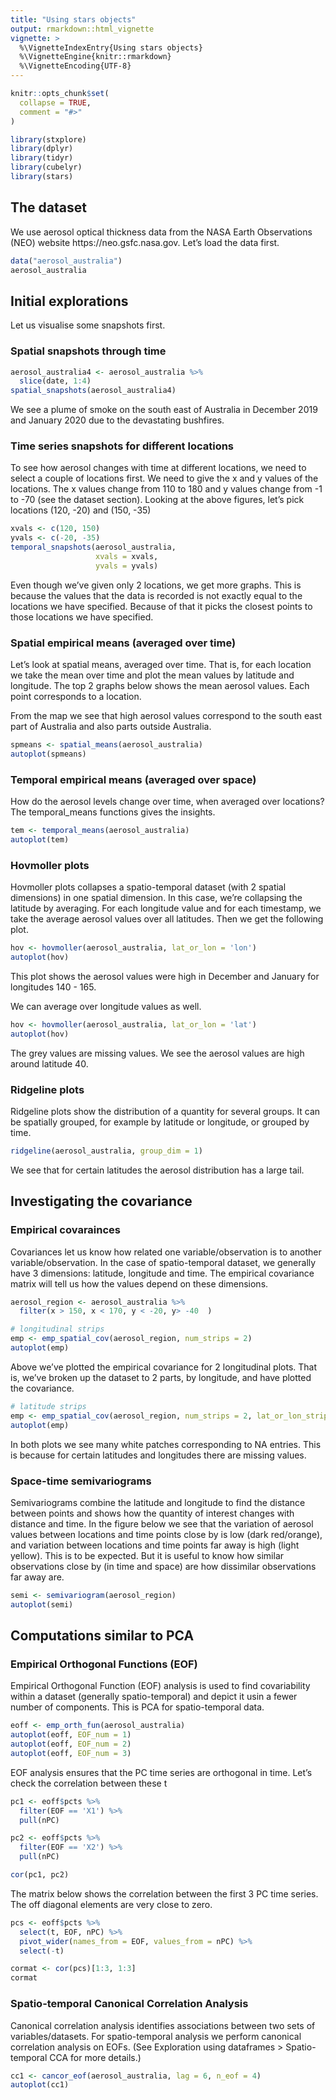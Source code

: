 ```yaml
---
title: "Using stars objects"
output: rmarkdown::html_vignette
vignette: >
  %\VignetteIndexEntry{Using stars objects}
  %\VignetteEngine{knitr::rmarkdown}
  %\VignetteEncoding{UTF-8}
---
```


```r
knitr::opts_chunk$set(
  collapse = TRUE,
  comment = "#>"
)
```

```r
library(stxplore)
library(dplyr)
library(tidyr)
library(cubelyr)
library(stars)
```

## The dataset 
We use aerosol optical thickness data from the NASA Earth Observations (NEO) website https://neo.gsfc.nasa.gov.  Let's load the data first. 

```r
data("aerosol_australia")
aerosol_australia
```


## Initial explorations

Let us visualise some snapshots first. 


### Spatial snapshots through time

```r
aerosol_australia4 <- aerosol_australia %>% 
  slice(date, 1:4)
spatial_snapshots(aerosol_australia4)
```

We see a plume of smoke on the south east of Australia in December 2019 and January 2020 due to the devastating bushfires. 


### Time series snapshots for different locations

To see how aerosol changes with time at different locations, we need to select a couple of locations first. We need to give the x and y values of the locations. The x values change from 110 to 180 and y values change from -1 to -70 (see the dataset section).  Looking at the above figures, let's pick locations (120, -20) and (150, -35)

```r
xvals <- c(120, 150)
yvals <- c(-20, -35)
temporal_snapshots(aerosol_australia,
                   xvals = xvals,
                   yvals = yvals)

```

Even though we've given only 2 locations, we get more graphs. This is because the values that the data is recorded is not exactly equal to the locations we have specified. Because of that it picks the closest points to those locations we have specified. 


### Spatial empirical means (averaged over time)

Let's look at spatial means, averaged over time. That is, for each location we take the mean over time and plot the mean values by latitude and longitude. The top 2 graphs below shows the mean aerosol values. Each point corresponds to a location. 

From the map we see that high aerosol values correspond to the south east part of Australia and also parts outside Australia.   


```r
spmeans <- spatial_means(aerosol_australia)
autoplot(spmeans)


```

### Temporal empirical means (averaged over space)

How do the aerosol levels change over time, when averaged over locations? The temporal_means functions gives the insights. 

```r
tem <- temporal_means(aerosol_australia)
autoplot(tem)
```


### Hovmoller plots

Hovmoller plots collapses a spatio-temporal dataset (with 2 spatial dimensions) in one spatial dimension. In this case, we're collapsing the latitude by averaging. For each longitude value and for each timestamp, we take the average aerosol values over all latitudes. Then we get the following plot. 

```r
hov <- hovmoller(aerosol_australia, lat_or_lon = 'lon')
autoplot(hov)
```


This plot shows the aerosol values were high in December and January for longitudes 140 - 165.  

We can average over longitude values as well. 

```r
hov <- hovmoller(aerosol_australia, lat_or_lon = 'lat')
autoplot(hov)
```

The grey values are missing values.  We see the aerosol values are high around latitude 40. 

### Ridgeline plots

Ridgeline plots show the distribution of a quantity for several groups. It can be spatially grouped, for example by latitude or longitude, or grouped by time. 

```r
ridgeline(aerosol_australia, group_dim = 1)

```

We see that for certain latitudes the aerosol distribution has a large tail.


## Investigating the covariance 

### Empirical covarainces

Covariances let us know how related one variable/observation is to another variable/observation. In the case of spatio-temporal dataset, we generally have 3 dimensions: latitude, longitude and time. The empirical covariance matrix will tell us how 
the values depend on these dimensions. 

```r
aerosol_region <- aerosol_australia %>%
  filter(x > 150, x < 170, y < -20, y> -40  )

# longitudinal strips
emp <- emp_spatial_cov(aerosol_region, num_strips = 2)
autoplot(emp)
```

Above we've plotted the empirical covariance for 2 longitudinal plots. That is, we've broken up the dataset to 2 parts, by longitude, and have plotted the covariance. 

```r
# latitude strips
emp <- emp_spatial_cov(aerosol_region, num_strips = 2, lat_or_lon_strips = 'lat')
autoplot(emp)
```

In both plots we see many white patches corresponding to NA entries. This is because for certain latitudes and longitudes there are missing values. 


### Space-time semivariograms

Semivariograms combine the latitude and longitude to find the distance between points and shows how the quantity of interest changes with distance and time. In the figure below we see that the variation of aerosol values between locations and time points close by is low (dark red/orange), and variation between locations and time points far away is high (light yellow). This is to be expected. But it is useful to know how similar observations close by (in time and space) are how dissimilar observations far away are. 


```r
semi <- semivariogram(aerosol_region)
autoplot(semi)
```


## Computations similar to PCA

### Empirical Orthogonal Functions (EOF)

Empirical Orthogonal Function (EOF) analysis is used to find covariability within a dataset (generally spatio-temporal) and depict it usin a fewer number of components. This is PCA for spatio-temporal data. 

```r

eoff <- emp_orth_fun(aerosol_australia)
autoplot(eoff, EOF_num = 1)
autoplot(eoff, EOF_num = 2)
autoplot(eoff, EOF_num = 3)
```

EOF analysis ensures that the PC time series are orthogonal in time. Let's check the correlation between these t

```r
pc1 <- eoff$pcts %>%
  filter(EOF == 'X1') %>%
  pull(nPC)

pc2 <- eoff$pcts %>%
  filter(EOF == 'X2') %>%
  pull(nPC)

cor(pc1, pc2)
```

The matrix below shows the correlation between the first 3 PC time series. The off diagonal elements are very close to zero.   

```r
pcs <- eoff$pcts %>% 
  select(t, EOF, nPC) %>% 
  pivot_wider(names_from = EOF, values_from = nPC) %>%
  select(-t)

cormat <- cor(pcs)[1:3, 1:3]
cormat
```


### Spatio-temporal Canonical Correlation Analysis

Canonical correlation analysis identifies associations between two sets of variables/datasets. For spatio-temporal analysis we perform canonical correlation analysis on EOFs. (See Exploration using dataframes > Spatio-temporal CCA for more details.)   

```r
cc1 <- cancor_eof(aerosol_australia, lag = 6, n_eof = 4)
autoplot(cc1)
```


